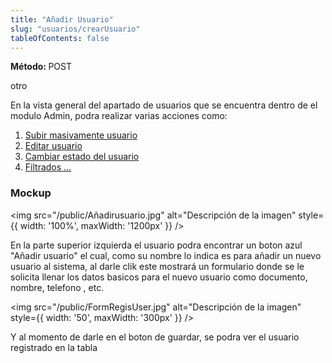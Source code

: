 ```yaml
---
title: "Añadir Usuario"
slug: "usuarios/crearUsuario"
tableOfContents: false
---
```


<p>
  <strong>Método: </strong>
  <span class="sl-badge caution small astro-avdet4wd">POST</span>
</p>

<Tabs>
  <TabItem label="Endpoint">
    <ApiEndpoint url={`http://localhost:300/usuarios`}/>
  </TabItem>
  <TabItem label="Endpoint">
    otro
  </TabItem>
</Tabs>



En la vista general del apartado de usuarios que se encuentra dentro de el modulo Admin, podra realizar varias acciones como:

<ol>
  <li>
    <a href="/usuarios/subirMasivo">Subir masivamente usuario</a>
  </li>
  <li>
    <a href="/usuarios/subirMasivo">Editar usuario</a>
  </li>
  <li>
    <a href="/usuarios/subirMasivo">Cambiar estado del usuario</a>
  </li>
  <li>
    <a href="/usuarios/subirMasivo">Filtrados ...</a>
  </li>
</ol>


<h3>Mockup</h3>

<img src="/public/Añadirusuario.jpg" alt="Descripción de la imagen" style={{ width: '100%', maxWidth: '1200px' }} />

En la parte superior izquierda el usuario podra encontrar un boton azul "Añadir usuario" el cual, como su nombre lo indica es para añadir un nuevo usuario al 
sistema, al darle clik este mostrará un formulario donde se le solicita llenar los datos basicos para el nuevo usuario como documento, nombre, telefono , etc.


<img src="/public/FormRegisUser.jpg" alt="Descripción de la imagen" style={{ width: '50', maxWidth: '300px' }} />

Y al momento de darle en el boton de guardar, se podra ver el usuario registrado en la tabla









